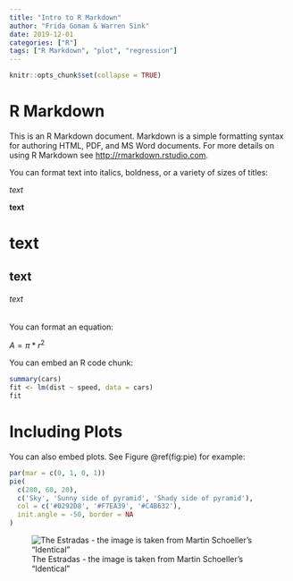 ```yaml
---
title: "Intro to R Markdown"
author: "Frida Gomam & Warren Sink"
date: 2019-12-01
categories: ["R"]
tags: ["R Markdown", "plot", "regression"]
---
```


```r
knitr::opts_chunk$set(collapse = TRUE)
```

# R Markdown

This is an R Markdown document. Markdown is a simple formatting syntax for authoring HTML, PDF, and MS Word documents. For more details on using R Markdown see <http://rmarkdown.rstudio.com>.

You can format text into italics, boldness, or a variety of sizes of titles:

*text*

**text**

# text

## text

###### text

You can format an equation:

$A = \pi*r^{2}$

You can embed an R code chunk:

```r
summary(cars)
fit <- lm(dist ~ speed, data = cars)
fit
```

# Including Plots

You can also embed plots. See Figure \@ref(fig:pie) for example:

```r
par(mar = c(0, 1, 0, 1))
pie(
  c(280, 60, 20),
  c('Sky', 'Sunny side of pyramid', 'Shady side of pyramid'),
  col = c('#0292D8', '#F7EA39', '#C4B632'),
  init.angle = -50, border = NA
)
```


![The Estradas - the image is taken from Martin Schoeller's "Identical"](/AntonioEstrada_JesusEstrada_WEB.png/)